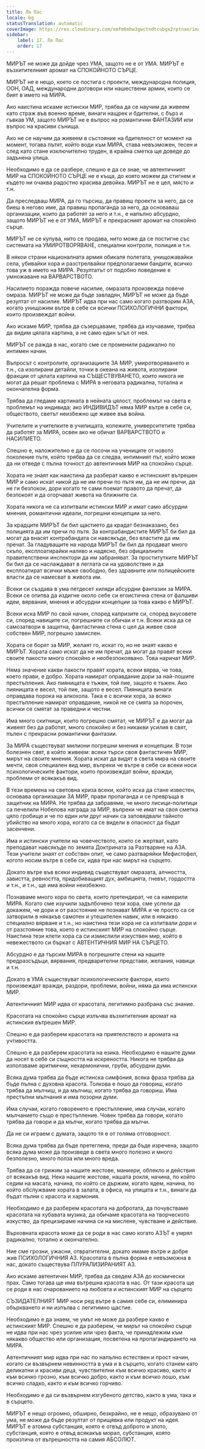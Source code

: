 ```yaml
---
title: Ла Пас
locale: bg
statusTranslation: automatic
coverImage: https://res.cloudinary.com/xmfm6mhw3gwctndtcubgx2rptnae/image/upload/v1740337243/small_cover_educacion_fundamental_a051170f1c.webp
sidebar:
    label: 17. Ла Пас
    order: 17
---
```

МИРЪТ не може да дойде чрез УМА, защото не е от УМА. МИРЪТ е възхитителният аромат на СПОКОЙНОТО СЪРЦЕ.

МИРЪТ не е нещо, което се постига с проекти, международна полиция, ООН, ОАД, международни договори или нашествени армии, които се бият в името на МИРА.

Ако наистина искаме истински МИР, трябва да се научим да живеем като страж във военно време, винаги нащрек и бдителни, с бърз и гъвкав УМ, защото МИРЪТ не е въпрос на романтични ФАНТАЗИИ или въпрос на красиви сънища.

Ако не се научим да живеем в състояние на бдителност от момент на момент, тогава пътят, който води към МИРА, става невъзможен, тесен и след като стане изключително труден, в крайна сметка ще доведе до задънена улица.

Необходимо е да се разбере, спешно е да се знае, че автентичният МИР на СПОКОЙНОТО СЪРЦЕ не е къща, до която можем да стигнем и където ни очаква радостно красива девойка. МИРЪТ не е цел, място и т.н.

Да преследваш МИРА, да го търсиш, да правиш проекти за него, да се биеш в негово име, да правиш пропаганда за него, да основаваш организации, които да работят за него и т.н., е напълно абсурдно, защото МИРЪТ не е от УМА, МИРЪТ е прекрасният аромат на спокойно сърце.

МИРЪТ не се купува, нито се продава, нито може да се постигне със системата на УМИРОТВОРЯВАНЕ, специални контроли, полиция и т.н.

В някои страни националната армия обикаля полетата, унищожавайки села, убивайки хора и разстрелвайки предполагаеми бандити, всичко това уж в името на МИРА. Резултатът от подобно поведение е умножаване на ВАРВАРСТВОТО.

Насилието поражда повече насилие, омразата произвежда повече омраза. МИРЪТ не може да бъде завладян, МИРЪТ не може да бъде резултат от насилие. МИРЪТ идва при нас само когато разтворим АЗА, когато унищожим вътре в себе си всички ПСИХОЛОГИЧНИ фактори, които произвеждат войни.

Ако искаме МИР, трябва да съзерцаваме, трябва да изучаваме, трябва да видим цялата картина, а не само един ъгъл от нея.

МИРЪТ се ражда в нас, когато сме се променили радикално по интимен начин.

Въпросът с контролите, организациите ЗА МИР, умиротворяването и т.н., са изолирани детайли, точки в океана на живота, изолирани фракции от цялата картина на СЪЩЕСТВУВАНЕТО, които никога не могат да решат проблема с МИРА в неговата радикална, тотална и окончателна форма.

Трябва да гледаме картината в нейната цялост, проблемът на света е проблемът на индивида; ако ИНДИВИДЪТ няма МИР вътре в себе си, обществото, светът неизбежно ще живее във война.

Учителите и учителките в училищата, колежите, университетите трябва да работят за МИРА, освен ако не обичат ВАРВАРСТВОТО и НАСИЛИЕТО.

Спешно е, наложително е да се посочи на учениците от новото поколение пътя, който трябва да се следва, интимният път, който може да ни отведе с пълна точност до автентичния МИР на спокойно сърце.

Хората не знаят как наистина да разберат какво е истинският вътрешен МИР и само искат никой да не им пречи по пътя им, да не им пречи, да не ги безпокои, дори когато те сами поемат правото да пречат, да безпокоят и да огорчават живота на ближните си.

Хората никога не са изпитвали истински МИР и имат само абсурдни мнения, романтични идеали, погрешни концепции за него.

За крадците МИРЪТ би бил щастието да крадат безнаказано, без полицията да им пречи по пътя. За контрабандистите МИРЪТ би бил да могат да внасят контрабандата си навсякъде, без властите да им пречат. За гладуващите на народа МИРЪТ би бил да продават много скъпо, експлоатирайки наляво и надясно, без официалните правителствени инспектори да им забраняват. За проститутките МИРЪТ би бил да се наслаждават в леглата си на удоволствие и да експлоатират всички мъже свободно, без здравните или полицейските власти да се намесват в живота им.

Всеки си създава в ума петдесет хиляди абсурдни фантазии за МИРА. Всеки се опитва да издигне около себе си егоистична стена от фалшиви идеи, вярвания, мнения и абсурдни концепции за това какво е МИРЪТ.

Всеки иска МИР по свой начин, според капризите си, според вкусовете си, според навиците си, погрешните си обичаи и т.н. Всеки иска да се самозатвори в защитна, фантастична стена с цел да живее своя собствен МИР, погрешно замислен.

Хората се борят за МИР, желаят го, искат го, но не знаят какво е МИРЪТ. Хората само искат да не им пречат, да могат да правят всеки своите пакости много спокойно и необезпокоявано. Това наричат МИР.

Няма значение какви пакости правят хората, всеки вярва, че това, което прави, е добро. Хората намират оправдание дори за най-лошите престъпления. Ако пияницата е тъжен, той пие, защото е тъжен. Ако пияницата е весел, той пие, защото е весел. Пияницата винаги оправдава порока на алкохола. Така е с всички хора, за всяко престъпление намират оправдание, никой не се смята за порочен, всички се смятат за праведни и честни.

Има много скитници, които погрешно смятат, че МИРЪТ е да могат да живеят без да работят, много спокойно и без никакви усилия в свят, пълен с прекрасни романтични фантазии.

За МИРА съществуват милиони погрешни мнения и концепции. В този болезнен свят, в който живеем: всеки търси своя фантастичен МИР, мирът на своите мнения. Хората искат да видят в света мира на своите мечти, своя специален вид мир, въпреки че вътре в себе си всеки носи психологическите фактори, които произвеждат войни, вражди, проблеми от всякакъв вид.

В тези времена на световна криза всеки, който иска да стане известен, основава организации ЗА МИР, прави пропаганда и се превръща в защитник на МИРА. Не трябва да забравяме, че много лисици-политици са печелили Нобелова награда за МИР, въпреки че имат на своя сметка цяло гробище и че по един или друг начин са заповядвали тайното убийство на много хора, когато са се видели в опасност да бъдат засенчени.

Има и истински учители на човечеството, които се жертват, като преподават навсякъде по земята Доктрината за Разтваряне на АЗА. Тези учители знаят от собствен опит, че само разтваряйки Мефистофел, когото носим вътре в себе си, идва при нас мирът на сърцето.

Докато вътре във всеки индивид съществуват омразата, алчността, завистта, ревността, придобиващият дух, амбицията, гневът, гордостта и т.н., и т.н., ще има войни неизбежно.

Познаваме много хора по света, които претендират, че са намерили МИРА. Когато сме изучили задълбочено тези хора, сме успели да докажем, че дори и от разстояние не познават МИРА и че просто са се затворили в някакъв самотен и утешителен навик, или в някакво специално вярване и т.н., но наистина тези хора не са изпитвали дори и от разстояние това, което е истинският МИР на спокойно сърце. Наистина тези клети хора са си измислили изкуствен мир, който в невежеството си бъркат с АВТЕНТИЧНИЯ МИР НА СЪРЦЕТО.

Абсурдно е да търсим МИРА в погрешните стени на нашите предразсъдъци, вярвания, предварителни представи, желания, навици и т.н.

Докато в УМА съществуват психологическите фактори, които произвеждат вражди, раздори, проблеми, войни, няма да има истински МИР.

Автентичният МИР идва от красотата, легитимно разбрана със знание.

Красотата на спокойно сърце излъчва възхитителния аромат на истинския вътрешен МИР.

Спешно е да разберем красотата на приятелството и аромата на учтивостта.

Спешно е да разберем красотата на езика. Необходимо е нашите думи да носят в себе си същността на искреността. Никога не трябва да използваме аритмични, нехармонични, груби, абсурдни думи.

Всяка дума трябва да бъде истинска симфония, всяка фраза трябва да бъде пълна с духовна красота. Толкова е лошо да говориш, когато трябва да мълчиш, и да мълчиш, когато трябва да говориш. Има престъпни мълчания и има позорни думи.

Има случаи, когато говоренето е престъпление, има случаи, когато мълчанието също е престъпление. Човек трябва да говори, когато трябва да говори и да мълчи, когато трябва да мълчи.

Да не си играем с думата, защото тя е от голяма отговорност.

Всяка дума трябва да бъде претеглена, преди да бъде изречена, защото всяка дума може да произведе в света много полезно и много безполезно, много полза или много вреда.

Трябва да се грижим за нашите жестове, маниери, облекло и действия от всякакъв вид. Нека нашите жестове, нашата рокля, начина, по който седим на масата, начина, по който се държим, когато ядем, начина, по който обслужваме хората в залата, в офиса, на улицата и т.н., винаги да бъдат пълни с красота и хармония.

Необходимо е да разберем красотата на добротата, да почувстваме красотата на хубавата музика, да обичаме красотата на творческото изкуство, да прецизираме начина си на мислене, чувстване и действие.

Върховната красота може да се роди в нас само когато АЗЪТ е умрял радикално, тотално и окончателно.

Ние сме грозни, ужасни, отвратителни, докато имаме вътре и добре жив ПСИХОЛОГИЧНИЯ АЗ. Красотата в пълна форма е невъзможна в нас, докато съществува ПЛУРАЛИЗИРАНИЯТ АЗ.

Ако искаме автентичен МИР, трябва да сведем АЗА до космически прах. Само тогава ще има вътрешна красота в нас. От тази красота ще се роди в нас очарованието на любовта и истинският МИР на сърцето

СЪЗИДАТЕЛНИЯТ МИР носи ред вътре в самия себе си, елиминира объркването и ни изпълва с легитимно щастие.

Необходимо е да знаем, че умът не може да разбере какво е истинският МИР. Спешно е да разберем, че мирът на спокойно сърце не идва при нас чрез усилие или чрез факта, че принадлежим към някакво общество или организация, посветена на пропагандирането на МИРА.

Автентичният мир идва при нас по напълно естествен и прост начин, когато си възвърнем невинността в ума и в сърцето, когато станем като деликатни и красиви деца, чувствителни към всичко красиво, както и към всичко грозно, към всичко добро, както и към всичко лошо, към всичко сладко, както и към всичко горчиво.

Необходимо е да си възвърнем изгубеното детство, както в ума, така и в сърцето.

МИРЪТ е нещо огромно, обширно, безкрайно, не е нещо, образувано от ума, не може да бъде резултат от прищявка или продукт на идея. МИРЪТ е атомна субстанция, която е отвъд доброто и злото, субстанция, която е отвъд всякакъв морал, субстанция, която произтича от вътрешността на самия АБСОЛЮТ.

